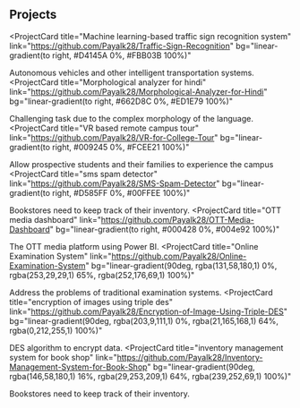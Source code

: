 ## Projects

<ProjectCard
  title="Machine learning-based traffic sign recognition system"
  link="https://github.com/Payalk28/Traffic-Sign-Recognition"
  bg="linear-gradient(to right, #D4145A 0%, #FBB03B 100%)"
>
  Autonomous vehicles and other intelligent transportation systems.  
  </ProjectCard>
<ProjectCard
  title="Morphological analyzer for hindi"
  link="https://github.com/Payalk28/Morphological-Analyzer-for-Hindi"
  bg="linear-gradient(to right, #662D8C 0%, #ED1E79 100%)"
>
  Challenging task due to the complex morphology of the language.
</ProjectCard>
<ProjectCard
  title="VR based remote campus tour"
  link="https://github.com/Payalk28/VR-for-College-Tour"
  bg="linear-gradient(to right, #009245 0%, #FCEE21 100%)"
>
 Allow prospective students and their families to experience the campus
</ProjectCard>
<ProjectCard
  title="sms spam detector"
  link="https://github.com/Payalk28/SMS-Spam-Detector"
  bg="linear-gradient(to right, #D585FF 0%, #00FFEE 100%)"
>
  Bookstores need to keep track of their inventory.
</ProjectCard>
<ProjectCard
  title="OTT media dashboard"
  link="https://github.com/Payalk28/OTT-Media-Dashboard"
  bg="linear-gradient(to right, #000428 0%, #004e92 100%)"
>
  The OTT media platform using Power BI. 
  </ProjectCard>
<ProjectCard
  title="Online Examination System"
  link="https://github.com/Payalk28/Online-Examination-System"
  bg="linear-gradient(90deg, rgba(131,58,180,1) 0%, rgba(253,29,29,1) 65%, rgba(252,176,69,1) 100%)"
>
  Address the problems of traditional examination systems.
</ProjectCard>
<ProjectCard
  title="encryption of images using triple des"
  link="https://github.com/Payalk28/Encryption-of-Image-Using-Triple-DES"
  bg="linear-gradient(90deg, rgba(203,9,111,1) 0%, rgba(21,165,168,1) 64%, rgba(0,212,255,1) 100%)"
>
  DES algorithm to encrypt data.
</ProjectCard>
<ProjectCard
  title="inventory management system for book shop"
  link="https://github.com/Payalk28/Inventory-Management-System-for-Book-Shop"
  bg="linear-gradient(90deg, rgba(146,58,180,1) 16%, rgba(29,253,209,1) 64%, rgba(239,252,69,1) 100%)"
>
  Bookstores need to keep track of their inventory.
</ProjectCard>
